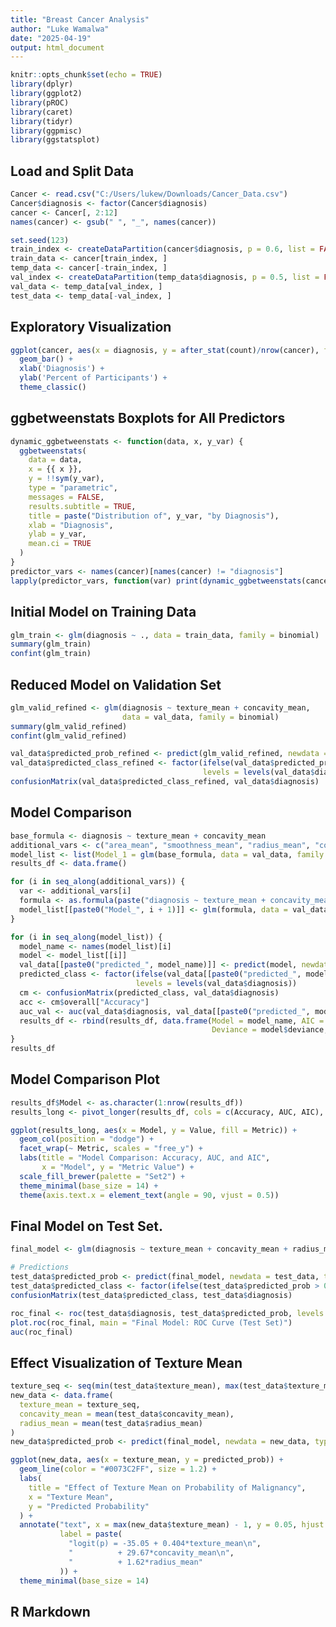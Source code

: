 ---
title: "Breast Cancer Analysis"
author: "Luke Wamalwa"
date: "2025-04-19"
output: html_document
---

```{r setup, include=FALSE}
knitr::opts_chunk$set(echo = TRUE)
library(dplyr)
library(ggplot2)
library(pROC)
library(caret)
library(tidyr)
library(ggpmisc)
library(ggstatsplot)
```


## Load and Split Data
```{r}
Cancer <- read.csv("C:/Users/lukew/Downloads/Cancer_Data.csv")
Cancer$diagnosis <- factor(Cancer$diagnosis)
cancer <- Cancer[, 2:12]
names(cancer) <- gsub(" ", "_", names(cancer))

set.seed(123)
train_index <- createDataPartition(cancer$diagnosis, p = 0.6, list = FALSE)
train_data <- cancer[train_index, ]
temp_data <- cancer[-train_index, ]
val_index <- createDataPartition(temp_data$diagnosis, p = 0.5, list = FALSE)
val_data <- temp_data[val_index, ]
test_data <- temp_data[-val_index, ]
```

## Exploratory Visualization
```{r}
ggplot(cancer, aes(x = diagnosis, y = after_stat(count)/nrow(cancer), fill = diagnosis)) +
  geom_bar() +
  xlab('Diagnosis') +
  ylab('Percent of Participants') +
  theme_classic()
```

## ggbetweenstats Boxplots for All Predictors
```{r}
dynamic_ggbetweenstats <- function(data, x, y_var) {
  ggbetweenstats(
    data = data,
    x = {{ x }},
    y = !!sym(y_var),
    type = "parametric",
    messages = FALSE,
    results.subtitle = TRUE,
    title = paste("Distribution of", y_var, "by Diagnosis"),
    xlab = "Diagnosis",
    ylab = y_var,
    mean.ci = TRUE
  )
}
predictor_vars <- names(cancer)[names(cancer) != "diagnosis"]
lapply(predictor_vars, function(var) print(dynamic_ggbetweenstats(cancer, x = diagnosis, y_var = var)))
```

## Initial Model on Training Data
```{r}
glm_train <- glm(diagnosis ~ ., data = train_data, family = binomial)
summary(glm_train)
confint(glm_train)
```

## Reduced Model on Validation Set
```{r}
glm_valid_refined <- glm(diagnosis ~ texture_mean + concavity_mean, 
                         data = val_data, family = binomial)
summary(glm_valid_refined)
confint(glm_valid_refined)

val_data$predicted_prob_refined <- predict(glm_valid_refined, newdata = val_data, type = "response")
val_data$predicted_class_refined <- factor(ifelse(val_data$predicted_prob_refined > 0.5, "M", "B"),
                                           levels = levels(val_data$diagnosis))
confusionMatrix(val_data$predicted_class_refined, val_data$diagnosis)
```

## Model Comparison
```{r}
base_formula <- diagnosis ~ texture_mean + concavity_mean
additional_vars <- c("area_mean", "smoothness_mean", "radius_mean", "compactness_mean", "symmetry_mean")
model_list <- list(Model_1 = glm(base_formula, data = val_data, family = binomial))
results_df <- data.frame()

for (i in seq_along(additional_vars)) {
  var <- additional_vars[i]
  formula <- as.formula(paste("diagnosis ~ texture_mean + concavity_mean +", var))
  model_list[[paste0("Model_", i + 1)]] <- glm(formula, data = val_data, family = binomial)
}

for (i in seq_along(model_list)) {
  model_name <- names(model_list)[i]
  model <- model_list[[i]]
  val_data[[paste0("predicted_", model_name)]] <- predict(model, newdata = val_data, type = "response")
  predicted_class <- factor(ifelse(val_data[[paste0("predicted_", model_name)]] > 0.5, "M", "B"),
                            levels = levels(val_data$diagnosis))
  cm <- confusionMatrix(predicted_class, val_data$diagnosis)
  acc <- cm$overall["Accuracy"]
  auc_val <- auc(val_data$diagnosis, val_data[[paste0("predicted_", model_name)]])
  results_df <- rbind(results_df, data.frame(Model = model_name, AIC = AIC(model),
                                             Deviance = model$deviance, Accuracy = round(acc, 4), AUC = round(auc_val, 4)))
}
results_df
```

## Model Comparison Plot
```{r}
results_df$Model <- as.character(1:nrow(results_df))
results_long <- pivot_longer(results_df, cols = c(Accuracy, AUC, AIC), names_to = "Metric", values_to = "Value")

ggplot(results_long, aes(x = Model, y = Value, fill = Metric)) +
  geom_col(position = "dodge") +
  facet_wrap(~ Metric, scales = "free_y") +
  labs(title = "Model Comparison: Accuracy, AUC, and AIC",
       x = "Model", y = "Metric Value") +
  scale_fill_brewer(palette = "Set2") +
  theme_minimal(base_size = 14) +
  theme(axis.text.x = element_text(angle = 90, vjust = 0.5))
```

## Final Model on Test Set.
```{r}
final_model <- glm(diagnosis ~ texture_mean + concavity_mean + radius_mean, data = val_data, family = binomial)

# Predictions
test_data$predicted_prob <- predict(final_model, newdata = test_data, type = "response")
test_data$predicted_class <- factor(ifelse(test_data$predicted_prob > 0.5, "M", "B"), levels = levels(test_data$diagnosis))
confusionMatrix(test_data$predicted_class, test_data$diagnosis)

roc_final <- roc(test_data$diagnosis, test_data$predicted_prob, levels = c("B", "M"))
plot.roc(roc_final, main = "Final Model: ROC Curve (Test Set)")
auc(roc_final)
```

## Effect Visualization of Texture Mean
```{r}
texture_seq <- seq(min(test_data$texture_mean), max(test_data$texture_mean), length.out = 100)
new_data <- data.frame(
  texture_mean = texture_seq,
  concavity_mean = mean(test_data$concavity_mean),
  radius_mean = mean(test_data$radius_mean)
)
new_data$predicted_prob <- predict(final_model, newdata = new_data, type = "response")

ggplot(new_data, aes(x = texture_mean, y = predicted_prob)) +
  geom_line(color = "#0073C2FF", size = 1.2) +
  labs(
    title = "Effect of Texture Mean on Probability of Malignancy",
    x = "Texture Mean",
    y = "Predicted Probability"
  ) +
  annotate("text", x = max(new_data$texture_mean) - 1, y = 0.05, hjust = 1, vjust = 0, size = 4.5,
           label = paste(
             "logit(p) = -35.05 + 0.404*texture_mean\n",
             "          + 29.67*concavity_mean\n",
             "          + 1.62*radius_mean"
           )) +
  theme_minimal(base_size = 14)
```




## R Markdown

